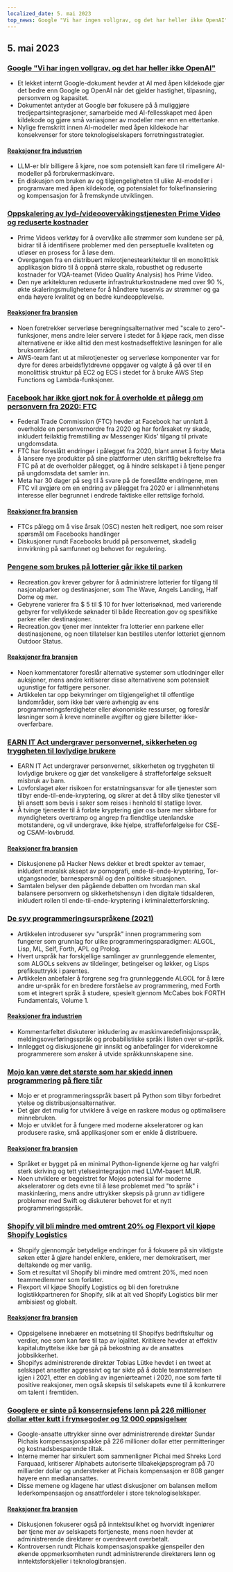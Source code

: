 ```yaml
---
localized_date: 5. mai 2023
top_news: Google "Vi har ingen vollgrav, og det har heller ikke OpenAI"
---
```




<CallToAction />

<Steps>

## 5. mai 2023

### [Google "Vi har ingen vollgrav, og det har heller ikke OpenAI"](https://www.semianalysis.com/p/google-we-have-no-moat-and-neither)

- Et lekket internt Google-dokument hevder at AI med åpen kildekode gjør det bedre enn Google og OpenAI når det gjelder hastighet, tilpasning, personvern og kapasitet.
- Dokumentet antyder at Google bør fokusere på å muliggjøre tredjepartsintegrasjoner, samarbeide med AI-fellesskapet med åpen kildekode og gjøre små variasjoner av modeller mer enn en ettertanke.
- Nylige fremskritt innen AI-modeller med åpen kildekode har konsekvenser for store teknologiselskapers forretningsstrategier.

#### [Reaksjoner fra industrien](http://news.ycombinator.com/item?id=35813322)

- LLM-er blir billigere å kjøre, noe som potensielt kan føre til rimeligere AI-modeller på forbrukermaskinvare.
- En diskusjon om bruken av og tilgjengeligheten til ulike AI-modeller i programvare med åpen kildekode, og potensialet for folkefinansiering og kompensasjon for å fremskynde utviklingen.

### [Oppskalering av lyd-/videoovervåkingstjenesten Prime Video og reduserte kostnader](https://www.primevideotech.com/video-streaming/scaling-up-the-prime-video-audio-video-monitoring-service-and-reducing-costs-by-90)

- Prime Videos verktøy for å overvåke alle strømmer som kundene ser på, bidrar til å identifisere problemer med den perseptuelle kvaliteten og utløser en prosess for å løse dem.
- Overgangen fra en distribuert mikrotjenestearkitektur til en monolittisk applikasjon bidro til å oppnå større skala, robusthet og reduserte kostnader for VQA-teamet (Video Quality Analysis) hos Prime Video.
- Den nye arkitekturen reduserte infrastrukturkostnadene med over 90 %, økte skaleringsmulighetene for å håndtere tusenvis av strømmer og ga enda høyere kvalitet og en bedre kundeopplevelse.

#### [Reaksjoner fra bransjen](http://news.ycombinator.com/item?id=35811741)

- Noen foretrekker serverløse beregningsalternativer med "scale to zero"-funksjoner, mens andre leier servere i stedet for å kjøpe rack, men disse alternativene er ikke alltid den mest kostnadseffektive løsningen for alle bruksområder.
- AWS-team fant ut at mikrotjenester og serverløse komponenter var for dyre for deres arbeidsflytdrevne oppgaver og valgte å gå over til en monolittisk struktur på EC2 og ECS i stedet for å bruke AWS Step Functions og Lambda-funksjoner.

### [Facebook har ikke gjort nok for å overholde et pålegg om personvern fra 2020: FTC](https://arstechnica.com/tech-policy/2023/05/ftc-says-facebook-violated-privacy-order-proposes-ban-on-monetizing-youth-data/)

- Federal Trade Commission (FTC) hevder at Facebook har unnlatt å overholde en personvernordre fra 2020 og har forårsaket ny skade, inkludert feilaktig fremstilling av Messenger Kids' tilgang til private ungdomsdata.
- FTC har foreslått endringer i pålegget fra 2020, blant annet å forby Meta å lansere nye produkter på sine plattformer uten skriftlig bekreftelse fra FTC på at de overholder pålegget, og å hindre selskapet i å tjene penger på ungdomsdata det samler inn.
- Meta har 30 dager på seg til å svare på de foreslåtte endringene, men FTC vil avgjøre om en endring av pålegget fra 2020 er i allmennhetens interesse eller begrunnet i endrede faktiske eller rettslige forhold.

#### [Reaksjoner fra bransjen](http://news.ycombinator.com/item?id=35814081)

- FTCs pålegg om å vise årsak (OSC) nesten helt redigert, noe som reiser spørsmål om Facebooks handlinger
- Diskusjoner rundt Facebooks brudd på personvernet, skadelig innvirkning på samfunnet og behovet for regulering.

### [Pengene som brukes på lotterier går ikke til parken](https://outdoorstatus.com/articles/recreation-gov-lottery-fees/)

- Recreation.gov krever gebyrer for å administrere lotterier for tilgang til nasjonalparker og destinasjoner, som The Wave, Angels Landing, Half Dome og mer.
- Gebyrene varierer fra $ 5 til $ 10 for hver lotterisøknad, med varierende gebyrer for vellykkede søknader til både Recreation.gov og spesifikke parker eller destinasjoner.
- Recreation.gov tjener mer inntekter fra lotterier enn parkene eller destinasjonene, og noen tillatelser kan bestilles utenfor lotteriet gjennom Outdoor Status.

#### [Reaksjoner fra bransjen](http://news.ycombinator.com/item?id=35809570)

- Noen kommentatorer foreslår alternative systemer som utlodninger eller auksjoner, mens andre kritiserer disse alternativene som potensielt ugunstige for fattigere personer.
- Artikkelen tar opp bekymringer om tilgjengelighet til offentlige landområder, som ikke bør være avhengig av ens programmeringsferdigheter eller økonomiske ressurser, og foreslår løsninger som å kreve nominelle avgifter og gjøre billetter ikke-overførbare.

### [EARN IT Act undergraver personvernet, sikkerheten og tryggheten til lovlydige brukere](https://techfreedom.org/earn-it-act-remains-a-threat-to-liberty-security-safety-of-children/)

- EARN IT Act undergraver personvernet, sikkerheten og tryggheten til lovlydige brukere og gjør det vanskeligere å straffeforfølge seksuelt misbruk av barn.
- Lovforslaget øker risikoen for erstatningsansvar for alle tjenester som tilbyr ende-til-ende-kryptering, og sikrer at det å tilby slike tjenester vil bli ansett som bevis i saker som reises i henhold til statlige lover.
- Å tvinge tjenester til å forlate kryptering gjør oss bare mer sårbare for myndigheters overtramp og angrep fra fiendtlige utenlandske motstandere, og vil undergrave, ikke hjelpe, straffeforfølgelse for CSE- og CSAM-lovbrudd.

#### [Reaksjoner fra bransjen](http://news.ycombinator.com/item?id=35814113)

- Diskusjonene på Hacker News dekker et bredt spekter av temaer, inkludert moralsk aksept av pornografi, ende-til-ende-kryptering, Tor-utgangsnoder, barnespørsmål og den politiske situasjonen.
- Samtalen belyser den pågående debatten om hvordan man skal balansere personvern og sikkerhetshensyn i den digitale tidsalderen, inkludert rollen til ende-til-ende-kryptering i kriminaletterforskning.

### [De syv programmeringsurspråkene (2021)](https://madhadron.com/programming/seven_ur_languages.html)

- Artikkelen introduserer syv "urspråk" innen programmering som fungerer som grunnlag for ulike programmeringsparadigmer: ALGOL, Lisp, ML, Self, Forth, APL og Prolog.
- Hvert urspråk har forskjellige samlinger av grunnleggende elementer, som ALGOLs sekvens av tildelinger, betingelser og løkker, og Lisps prefiksuttrykk i parentes.
- Artikkelen anbefaler å forgrene seg fra grunnleggende ALGOL for å lære andre ur-språk for en bredere forståelse av programmering, med Forth som et integrert språk å studere, spesielt gjennom McCabes bok FORTH Fundamentals, Volume 1.

#### [Reaksjoner fra industrien](http://news.ycombinator.com/item?id=35813496)

- Kommentarfeltet diskuterer inkludering av maskinvaredefinisjonsspråk, meldingsoverføringsspråk og probabilistiske språk i listen over ur-språk.
- Innlegget og diskusjonene gir innsikt og anbefalinger for viderekomne programmerere som ønsker å utvide språkkunnskapene sine.

### [Mojo kan være det største som har skjedd innen programmering på flere tiår](https://www.fast.ai/posts/2023-05-03-mojo-launch.html)

- Mojo er et programmeringsspråk basert på Python som tilbyr forbedret ytelse og distribusjonsalternativer.
- Det gjør det mulig for utviklere å velge en raskere modus og optimalisere minnebruken.
- Mojo er utviklet for å fungere med moderne akseleratorer og kan produsere raske, små applikasjoner som er enkle å distribuere.

#### [Reaksjoner fra bransjen](http://news.ycombinator.com/item?id=35809658)

- Språket er bygget på en minimal Python-lignende kjerne og har valgfri sterk skriving og tett ytelsesintegrasjon med LLVM-basert MLIR.
- Noen utviklere er begeistret for Mojos potensial for moderne akseleratorer og dets evne til å løse problemet med "to språk" i maskinlæring, mens andre uttrykker skepsis på grunn av tidligere problemer med Swift og diskuterer behovet for et nytt programmeringsspråk.

### [Shopify vil bli mindre med omtrent 20% og Flexport vil kjøpe Shopify Logistics](https://news.shopify.com/important-team-and-business-changes)

- Shopify gjennomgår betydelige endringer for å fokusere på sin viktigste søken etter å gjøre handel enklere, enklere, mer demokratisert, mer deltakende og mer vanlig.
- Som et resultat vil Shopify bli mindre med omtrent 20%, med noen teammedlemmer som forlater.
- Flexport vil kjøpe Shopify Logistics og bli den foretrukne logistikkpartneren for Shopify, slik at alt ved Shopify Logistics blir mer ambisiøst og globalt.

#### [Reaksjoner fra bransjen](http://news.ycombinator.com/item?id=35813763)

- Oppsigelsene innebærer en motsetning til Shopifys bedriftskultur og verdier, noe som kan føre til tap av lojalitet. Kritikere hevder at effektiv kapitalutnyttelse ikke bør gå på bekostning av de ansattes jobbsikkerhet.
- Shopifys administrerende direktør Tobias Lütke hevdet i en tweet at selskapet ansetter aggressivt og tar sikte på å doble teamstørrelsen igjen i 2021, etter en dobling av ingeniørteamet i 2020, noe som førte til positive reaksjoner, men også skepsis til selskapets evne til å konkurrere om talent i fremtiden.

### [Googlere er sinte på konsernsjefens lønn på 226 millioner dollar etter kutt i frynsegoder og 12 000 oppsigelser](https://arstechnica.com/tech-policy/2023/05/googlers-angry-about-ceos-226m-pay-after-cuts-in-perks-and-12000-layoffs/)

- Google-ansatte uttrykker sinne over administrerende direktør Sundar Pichais kompensasjonspakke på 226 millioner dollar etter permitteringer og kostnadsbesparende tiltak.
- Interne memer har sirkulert som sammenligner Pichai med Shreks Lord Farquaad, kritiserer Alphabets autoriserte tilbakekjøpsprogram på 70 milliarder dollar og understreker at Pichais kompensasjon er 808 ganger høyere enn medianansattes.
- Disse memene og klagene har utløst diskusjoner om balansen mellom lederkompensasjon og ansattfordeler i store teknologiselskaper.

#### [Reaksjoner fra bransjen](http://news.ycombinator.com/item?id=35821927)

- Diskusjonen fokuserer også på inntektsulikhet og hvorvidt ingeniører bør tjene mer av selskapets fortjeneste, mens noen hevder at administrerende direktører er overdrevent overbetalt.
- Kontroversen rundt Pichais kompensasjonspakke gjenspeiler den økende oppmerksomheten rundt administrerende direktørers lønn og inntektsforskjeller i teknologibransjen.

</Steps>
